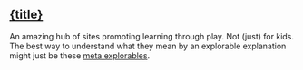 
<h2><a href={url}>{title}</a></h2>
An amazing hub of sites promoting learning through play. Not (just) for kids. The best way to understand what they mean by an explorable explanation might just be these <a href="https://explorabl.es/meta/">meta explorables</a>.
